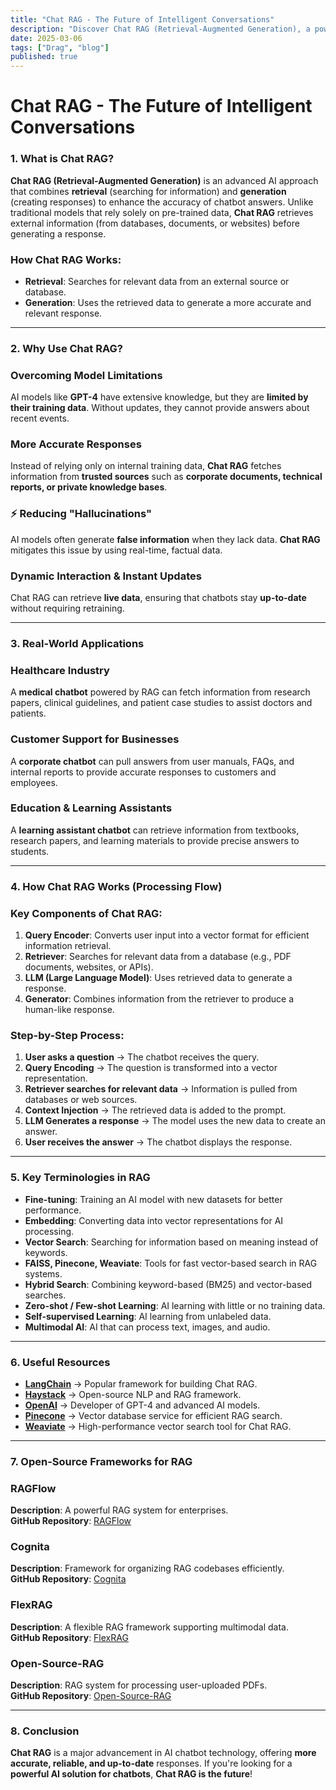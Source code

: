 ```yaml
---
title: "Chat RAG - The Future of Intelligent Conversations"
description: "Discover Chat RAG (Retrieval-Augmented Generation), a powerful AI method that combines retrieval and generation to enhance chatbot responses with real-time and accurate data."
date: 2025-03-06
tags: ["Drag", "blog"]
published: true
---
```


# Chat RAG - The Future of Intelligent Conversations

<h3 id="1" className="text-[1.375rem] mt-0 font-semibold">
  1. What is Chat RAG?
</h3>

**Chat RAG (Retrieval-Augmented Generation)** is an advanced AI approach that combines **retrieval** (searching for information) and **generation** (creating responses) to enhance the accuracy of chatbot answers. Unlike traditional models that rely solely on pre-trained data, **Chat RAG** retrieves external information (from databases, documents, or websites) before generating a response.

### How Chat RAG Works:

- **Retrieval**: Searches for relevant data from an external source or database.
- **Generation**: Uses the retrieved data to generate a more accurate and relevant response.

---

<h3 id="2" className="text-[1.375rem] mt-0 font-semibold">
  2. Why Use Chat RAG?
</h3>

### Overcoming Model Limitations

AI models like **GPT-4** have extensive knowledge, but they are **limited by their training data**. Without updates, they cannot provide answers about recent events.

### More Accurate Responses

Instead of relying only on internal training data, **Chat RAG** fetches information from **trusted sources** such as **corporate documents, technical reports, or private knowledge bases**.

### ⚡ Reducing "Hallucinations"

AI models often generate **false information** when they lack data. **Chat RAG** mitigates this issue by using real-time, factual data.

### Dynamic Interaction & Instant Updates

Chat RAG can retrieve **live data**, ensuring that chatbots stay **up-to-date** without requiring retraining.

---

<h3 id="3" className="text-[1.375rem] mt-0 font-semibold">
  3. Real-World Applications
</h3>

### **Healthcare Industry**

A **medical chatbot** powered by RAG can fetch information from research papers, clinical guidelines, and patient case studies to assist doctors and patients.

### **Customer Support for Businesses**

A **corporate chatbot** can pull answers from user manuals, FAQs, and internal reports to provide accurate responses to customers and employees.

### **Education & Learning Assistants**

A **learning assistant chatbot** can retrieve information from textbooks, research papers, and learning materials to provide precise answers to students.

---

<h3 id="4" className="text-[1.375rem] mt-0 font-semibold">
  4. How Chat RAG Works (Processing Flow)
</h3>

### Key Components of Chat RAG:

1. **Query Encoder**: Converts user input into a vector format for efficient information retrieval.
2. **Retriever**: Searches for relevant data from a database (e.g., PDF documents, websites, or APIs).
3. **LLM (Large Language Model)**: Uses retrieved data to generate a response.
4. **Generator**: Combines information from the retriever to produce a human-like response.

### Step-by-Step Process:

1. **User asks a question** → The chatbot receives the query.
2. **Query Encoding** → The question is transformed into a vector representation.
3. **Retriever searches for relevant data** → Information is pulled from databases or web sources.
4. **Context Injection** → The retrieved data is added to the prompt.
5. **LLM Generates a response** → The model uses the new data to create an answer.
6. **User receives the answer** → The chatbot displays the response.

---

<h3 id="5" className="text-[1.375rem] mt-0 font-semibold">
  5. Key Terminologies in RAG
</h3>

- **Fine-tuning**: Training an AI model with new datasets for better performance.
- **Embedding**: Converting data into vector representations for AI processing.
- **Vector Search**: Searching for information based on meaning instead of keywords.
- **FAISS, Pinecone, Weaviate**: Tools for fast vector-based search in RAG systems.
- **Hybrid Search**: Combining keyword-based (BM25) and vector-based searches.
- **Zero-shot / Few-shot Learning**: AI learning with little or no training data.
- **Self-supervised Learning**: AI learning from unlabeled data.
- **Multimodal AI**: AI that can process text, images, and audio.

---

<h3 id="6" className="text-[1.375rem] mt-0 font-semibold">
  6. Useful Resources
</h3>

- **[LangChain](https://www.langchain.com/)** → Popular framework for building Chat RAG.
- **[Haystack](https://haystack.deepset.ai/)** → Open-source NLP and RAG framework.
- **[OpenAI](https://openai.com/)** → Developer of GPT-4 and advanced AI models.
- **[Pinecone](https://www.pinecone.io/)** → Vector database service for efficient RAG search.
- **[Weaviate](https://weaviate.io/)** → High-performance vector search tool for Chat RAG.

---

<h3 id="7" className="text-[1.375rem] mt-0 font-semibold">
  7. Open-Source Frameworks for RAG
</h3>

### **RAGFlow**

**Description**: A powerful RAG system for enterprises.  
**GitHub Repository**: [RAGFlow](https://github.com/example/ragflow)

### **Cognita**

**Description**: Framework for organizing RAG codebases efficiently.  
**GitHub Repository**: [Cognita](https://github.com/example/cognita)

### **FlexRAG**

**Description**: A flexible RAG framework supporting multimodal data.  
**GitHub Repository**: [FlexRAG](https://github.com/example/flexrag)

### **Open-Source-RAG**

**Description**: RAG system for processing user-uploaded PDFs.  
**GitHub Repository**: [Open-Source-RAG](https://github.com/example/open-source-rag)

---

<h3 id="introduction" className="text-[1.375rem] mt-0 font-semibold">
  8. Conclusion
</h3>

**Chat RAG** is a major advancement in AI chatbot technology, offering **more accurate, reliable, and up-to-date** responses. If you're looking for a **powerful AI solution for chatbots**, **Chat RAG is the future**!
